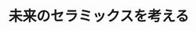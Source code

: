﻿---
title: "未来のセラミックスを考える"
category: "物質理工学院"
vol: 71
interviewee: "鶴見・武田"
url: ""
tags: []
pdf: "71-2-tsurumi-takeda.pdf"
career: ""
preface: "セラミックスとは、人工的に熱処理を施した、 金属酸化物を主成分とする無機化合物を指す。セ ラミックスは今や我々の生活に不可欠なものと なっており、特に、電磁気に関わる性質が利用さ れる電子セラミックスは、電化製品には必ずと いってよいほど用いられている。 鶴見・武田研究室では、学生個人ができるだけ 自由に研究するという形式をとり、さまざまな研 究を行っている。本稿では、研究室で行われてい る多くの研究のうち、非鉛圧電セラミックスと人 工超格子を用いた誘電体についてお話を伺った。"
---
